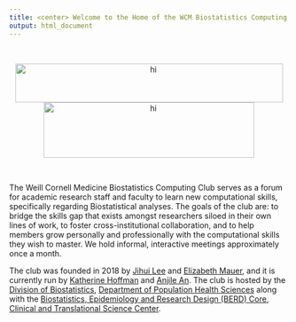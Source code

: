 ```yaml
---
title: <center> Welcome to the Home of the WCM Biostatistics Computing Club! </center>
output: html_document
---
```


<br>

<center><img src="file_resources/WCM_PopulationHealthSciences_LOGO_HZSS1L_CLR_RGB.png" alt="hi" width="483" height="70"><img src="file_resources/WCM_CTSC-Long_LOGO_HZSS1L_CLR_RGB.png" alt="hi" style="text-align:center;" width="380" height="100"></center>

<br>

The Weill Cornell Medicine Biostatistics Computing Club serves as a forum for academic research staff and faculty to learn new computational skills, specifically regarding Biostatistical analyses. The goals of the club are: to bridge the skills gap that exists amongst researchers siloed in their own lines of work, to foster cross-institutional collaboration, and to help members grow personally and professionally with the computational skills they wish to master. We hold informal, interactive meetings approximately once a month.

The club was founded in 2018 by [Jihui Lee](https://jihuilee.com) and [Elizabeth Mauer](https://twitter.com/liz_mauer), and it is currently run by [Katherine Hoffman](https://www.khstats.com) and [Anjile An](https://phs.weill.cornell.edu/directory/profiles/anjile). The club is hosted by the [Division of Biostatistics](http://hpr.weill.cornell.edu/divisions/biostatistics/), [Department of Population Health Sciences](https://phs.weill.cornell.edu) along with the [Biostatistics, Epidemiology and Research Design (BERD) Core](https://ctscweb.weill.cornell.edu/about-us/ctsc-programs/biostatistics-epidemiology-and-research-design), [Clinical and Translational Science Center](https://ctscweb.weill.cornell.edu/).


<!-- ### WCM Data Science Club (WCM-DSC) -->


<!-- We are a community of data scientists in the Tri-Institutional system. The aim of this club is to provide a support system to all the students who are looking to build their skillset in data science. Club activities include regular meetings where students share their data science projects and guest speaker events where experienced data scientists from the industry as well as research institutions present on a variety of topics. We encourage students for all experience levels to attend the events. -->


<!-- Sign up for our listserv [here](https://docs.google.com/forms/d/e/1FAIpQLSfxNuEVslSp_RrjsTq58fJn9axRQhWpmz6bC-XGDr8tDuQagg/viewform). -->

<!-- Follow us on Twitter! [<img src="file_resources/twitter.png" alt="hi" width="20" height="20">](https://twitter.com/wcmdatascience) -->
